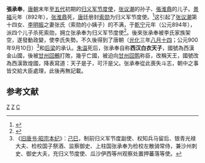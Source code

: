 '''張承奉'''，[[唐朝|唐朝]]末年至[[五代|五代]]初期的[[归义军|归义军]][[节度使|节度使]]，[[张议潮|张议潮]]的孙子、[[張淮鼎|張淮鼎]]的儿子。[[景福_(唐昭宗)|景福]]元年（892年），[[张淮鼎|张淮鼎]]死，[[唐|唐]]廷册封[[索勋|索勋]]为归义军节度使。<ref>{{cite book |author=[[罗振玉|罗振玉]] |title= 《补唐书张议潮传》}}</ref>这引起了[[张议潮|张议潮]]第十四女、[[李明振|李明振]]之妻张氏（索勋的小姨子）的不满，于[[乾宁|乾宁]]元年（公元894年），派四个儿子杀死索勋，拥立张承奉为归义军节度使<ref>{{cite book |author=[[向达|向达]] |title= 《补唐书张议潮传补正》}}</ref>。後來张承奉被李氏家族架空，遂發動政變，使李氏失勢。不久後得到了唐朝（[[光化|光化]]三年[[八月十四|八月十四]]；公元900年9月10日）<ref>《[[s:旧唐书/卷20上|旧唐书·昭宗本纪]]》：[[己巳|己巳]]，制前归义军节度副使、权知兵马留后、银青光禄大夫、检校国子祭酒、监察御史、上柱国张承奉为检校左散骑常侍，兼沙州刺史、御史大夫，充归义节度使、瓜沙伊西等州观察处置押蕃落等使。</ref>和[[后梁|后梁]]的承认。[[朱温|朱温]]死后，张承奉自称'''西汉白衣天子'''，國號為西漢金山國，後被[[甘州回鶻|甘州回鶻]]打敗，幾乎亡國，被迫向[[甘州回鹘|甘州回鹘]]称臣，改稱天王，國號改為西漢敦煌國，降表寫道：天子是子，可汗是父。张承奉從此喪失斗志，朝中之事皆交給大臣處理，此後再無記載。

==参考文献==

<div class="references-small">
<references />
</div>

[[Category:唐朝人|Z]]
[[Category:酒泉人|Z]]
[[Category:张姓|C]]
